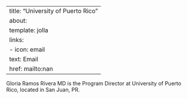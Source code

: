 
---
title: "University of Puerto Rico"
about:
  template: jolla
  links:
    - icon: email
      text: Email
      href: mailto:nan
---

Gloria Ramos Rivera MD is the Program Director at University of Puerto Rico, located in San Juan, PR. 
